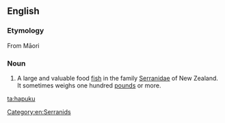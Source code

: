 ==English==

===Etymology===
From Māori {{term|hāpuku}}

===Noun===
{{wikipedia}}
{{en-noun}}

# {{qualifier|zoology}} A large and valuable food [[fish]] {{taxlink|Polyprion oxygeneios|species|noshow=1}} in the family [[Serranidae]] of New Zealand. It sometimes weighs one hundred [[pound]]s or more.

[[Category:en:Serranids]]

[[ta:hapuku]]